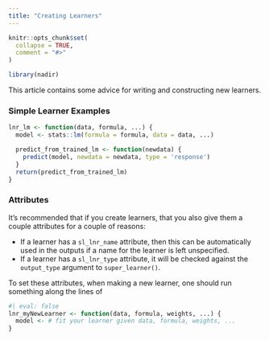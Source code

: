 ```yaml
---
title: "Creating Learners"
---
```


```r
knitr::opts_chunk$set(
  collapse = TRUE,
  comment = "#>"
)
```

```r
library(nadir)
```

This article contains some advice for writing and constructing new learners. 

### Simple Learner Examples 

```r
lnr_lm <- function(data, formula, ...) {
  model <- stats::lm(formula = formula, data = data, ...)

  predict_from_trained_lm <- function(newdata) {
    predict(model, newdata = newdata, type = 'response')
  }
  return(predict_from_trained_lm)
}
```

<!-- 
### Weights 

We recommend explicitly handling `weights` as an argument to learners so that 
it is a protected argument. Some of the internals of different algorithms may vary,
using other names for `weights` instead, so we recommend doing this to standardize
the weights argument across different learner algorithms.

Still trying to figure out how to handle weights.
-->

### Attributes

It's recommended that if you create learners, that you also give them a 
couple attributes for a couple of reasons: 

  * If a learner has a `sl_lnr_name` attribute, then this can be automatically used in the outputs if a name for the learner is left unspecified. 
  * If a learner has a `sl_lnr_type` attribute, it will be checked against the `output_type` argument to `super_learner()`.

To set these attributes, when making a new learner, one should run something 
along the lines of 
```r
#| eval: false
lnr_myNewLearner <- function(data, formula, weights, ...) {
  model <- # fit your learner given data, formula, weights, ...
}
```
